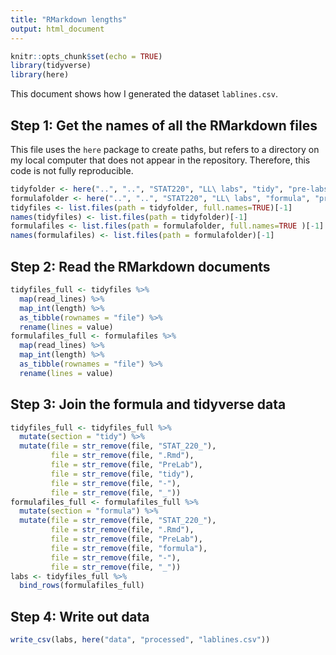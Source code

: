 ```yaml
---
title: "RMarkdown lengths"
output: html_document
---
```


```r
knitr::opts_chunk$set(echo = TRUE)
library(tidyverse)
library(here)
```

This document shows how I generated the dataset `lablines.csv`. 

## Step 1: Get the names of all the RMarkdown files

This file uses the `here` package to create paths, but refers to a directory on my local computer that does not appear in the repository. Therefore, this code is not fully reproducible. 

```r
tidyfolder <- here("..", "..", "STAT220", "LL\ labs", "tidy", "pre-labs")
formulafolder <- here("..", "..", "STAT220", "LL\ labs", "formula", "pre-labs")
tidyfiles <- list.files(path = tidyfolder, full.names=TRUE)[-1] 
names(tidyfiles) <- list.files(path = tidyfolder)[-1]
formulafiles <- list.files(path = formulafolder, full.names=TRUE )[-1]
names(formulafiles) <- list.files(path = formulafolder)[-1]
```

## Step 2: Read the RMarkdown documents

```r
tidyfiles_full <- tidyfiles %>%
  map(read_lines) %>%
  map_int(length) %>%
  as_tibble(rownames = "file") %>%
  rename(lines = value)
formulafiles_full <- formulafiles %>%
  map(read_lines) %>%
  map_int(length) %>%
  as_tibble(rownames = "file") %>%
  rename(lines = value)
```

## Step 3: Join the formula and tidyverse data

```r
tidyfiles_full <- tidyfiles_full %>%
  mutate(section = "tidy") %>%
  mutate(file = str_remove(file, "STAT_220_"), 
         file = str_remove(file, ".Rmd"), 
         file = str_remove(file, "PreLab"),
         file = str_remove(file, "tidy"),
         file = str_remove(file, "-"),
         file = str_remove(file, "_"))
formulafiles_full <- formulafiles_full %>%
  mutate(section = "formula") %>%
  mutate(file = str_remove(file, "STAT_220_"), 
         file = str_remove(file, ".Rmd"), 
         file = str_remove(file, "PreLab"),
         file = str_remove(file, "formula"),
         file = str_remove(file, "-"),
         file = str_remove(file, "_"))
labs <- tidyfiles_full %>%
  bind_rows(formulafiles_full) 
```

## Step 4: Write out data
```r
write_csv(labs, here("data", "processed", "lablines.csv"))
```